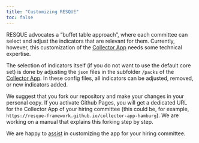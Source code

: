 ```yaml
---
title: "Customizing RESQUE"
toc: false
---
```


RESQUE advocates a "buffet table approach", where each committee can select and adjust the indicators that are relevant for them.
Currently, however, this customization of the [Collector App](https://resque-framework.github.io/collector-app) needs some technical expertise.

The selection of indicators itself (if you do not want to use the default core set) is done by adjusting the `json` files in the subfolder `/packs` of the [Collector App](https://github.com/RESQUE-Framework/collector-app). In these config files, all indicators can be adjusted, removed, or new indicators added. 

We suggest that you fork our repository and make your changes in your personal copy. If you activate Github Pages, you will get a dedicated URL for the Collector App of your hiring committee (this could be, for example, `https://resque-framework.github.io/collector-app-hamburg`). We are working on a manual that explains this forking step by step.

We are happy to [assist](team.qmd) in customizing the app for your hiring committee.